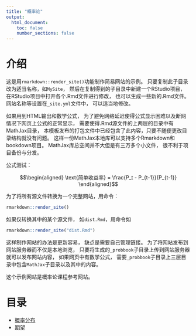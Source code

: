 ---
title: "概率论"
output:
  html_document:
    toc: false
    number_sections: false
---


# 介绍

这是用`rmarkdown::render_site()`功能制作简易网站的示例。
只要复制此子目录改为适当名称，如`MySite`，
然后在复制得到的子目录中新建一个RStudio项目，
在RStudio项目中打开各个.Rmd文件进行修改，
也可以生成一些新的.Rmd文件。
网站名称等设置在`_site.yml`文件中，
可以适当地修改。

如果用到HTML输出和数学公式，
为了避免网络延迟使得公式显示困难以及断网情况下网页上公式的正常显示，
需要使得.Rmd源文件的上两层的目录中有MathJax目录，
本模板发布的打包文件中已经包含了此内容，只要不随便更改目录结构就没有问题。
这样一份MathJax本地库可以支持多个Rmarkdown和bookdown项目。
MathJax库总空间并不大但是有三万多个小文件，
很不利于项目备份与分发。

公式测试：

$$\begin{aligned}
\text{简单收益率} = \frac{P_t - P_{t-1}}{P_{t-1}}
\end{aligned}$$

为了将所有源文件转换为一个完整网站，用命令：

```{r conv, echo=TRUE, eval=FALSE}
rmarkdown::render_site()
```

如果仅转换其中的某个源文件，
如`dist.Rmd`，用命令如

```{r conv2, echo=TRUE, eval=FALSE}
rmarkdown::render_site("dist.Rmd")
```

这样制作网站的办法是更新容易，
缺点是需要自己管理链接。
为了将网站发布到网站服务器而不仅是本地浏览，
只要将生成的`_probbook`子目录上传到网站服务器就可以发布网站内容，
如果网页中有数学公式，
需要`_probbook`子目录上三层目录中包含`MathJax`子目录以及其中的内容。

这个示例网站是概率论课程参考网站。


# 目录

* [概率分布](dist.html)
* [期望](expect.html)
